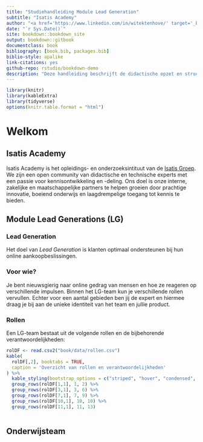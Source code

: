 ```yaml
--- 
title: "Studiehandleiding Module Lead Generation"
subtitle: "Isatis Academy"
author: "<a href='https://www.linkedin.com/in/witektenhove/' target='_blank'>Witek ten Hove</a> & <a href='https://www.linkedin.com/in/roellinssen/' target='_blank'>Roel Linssen</a>"
date: "`r Sys.Date()`"
site: bookdown::bookdown_site
output: bookdown::gitbook
documentclass: book
bibliography: [book.bib, packages.bib]
biblio-style: apalike
link-citations: yes
github-repo: rstudio/bookdown-demo
description: "Deze handleiding beschrijft de didactische opzet en structuur van de module Lead Generation."
---
```

```r
library(knitr)
library(kableExtra)
library(tidyverse)
options(knitr.table.format = "html")
```


# Welkom

## Isatis Academy

Isatis Academy is het opleidings- en onderzoeksintituut van de <a href="https://www.isatis.nl/" target="_blank">Isatis Groep</a>. We zijn een open community van didactische en technische experts met een passie voor kennisontwikkeling en -deling. Ons doel is onze interne, zakelijke en maatschappelijke partners te helpen groeien door prachtige innovatie, boeiend onderwijs en laagdrempelige toegang tot kennis te bieden.

## Module Lead Generations (LG)

### Lead Generation
Het doel van *Lead Generation* is klanten optimaal ondersteunen bij hun online aankoopbeslissingen.

### Voor wie?
Je bent nieuwsgierig naar online gedrag van mensen en hoe ze reageren op verschillende impulsen. Binnen het LG-team kun je verschillende rollen vervullen. Echter voor een aantal gebieden ben jij de expert en hiermee draag je bij aan de unieke identiteit van het team en jullie product.

### Rollen
Een LG-team bestaat uit de volgende rollen en de bijbehorende verantwoordelijkheden:

```r
rolDF <- read.csv2("book/data/rollen.csv")
kable(
  rolDF[,2], booktabs = TRUE,
  caption = 'Overzicht van rollen en verantwoordelijkheden'
) %>%
  kable_styling(bootstrap_options = c("striped", "hover", "condensed", "responsive")) %>%
  group_rows(rolDF[1,1], 1, 2) %>%
  group_rows(rolDF[3,1], 3, 6) %>%
  group_rows(rolDF[7,1], 7, 9) %>%
  group_rows(rolDF[10,1], 10, 10) %>%
  group_rows(rolDF[11,1], 11, 13)
  
```

## Onderwijsteam
